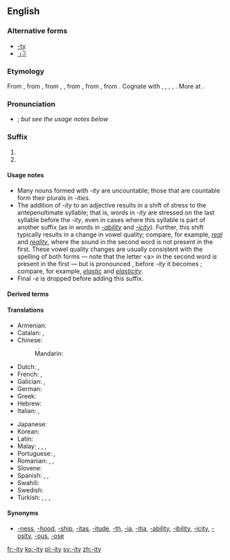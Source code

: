 ==English==

===Alternative forms===
* [[-ty]]
* [[⠰⠽]]

===Etymology===
From {{etyl|fr|en}} {{term|-ité||lang=fr}}, from {{etyl|frm|en}} {{term|-ité|lang=frm}}, from {{etyl|fro|en}} {{term|-ete|lang=fro}}, {{term|-eteit||-ity|lang=fro}}, from {{etyl|la|en}} {{term/t|la|-itātem}}, from {{term/t|la|-itās}}, from {{etyl|ine-pro|en}} {{term/t|ine-pro|*-it-|pos=suffix}}. Cognate with {{etyl|got|-}} {{term|-𐌹𐌸𐌰||-th|tr=-iþa|lang=got}}, {{etyl|goh|-}} {{term|-ida||-th|lang=goh}}, {{etyl|ang|-}} {{term|-þo|lang=ang}}, {{term|-þu|lang=ang}}, {{term|-þ||-th|lang=ang}}. More at {{l/en|-th}}.

===Pronunciation===
* {{IPA|[ɪtɪ]}}; ''but see the usage notes below''

===Suffix===
{{en-suffix}}

# {{non-gloss definition|Used to form a noun from an adjective; especially, to form the noun referring to the state, property, or quality of conforming to the adjective's description.}}
# {{non-gloss definition|Used to form other nouns, especially abstract nouns.}} <!-- such as [[proclivity]] -->

====Usage notes====
* Many nouns formed with ''-ity'' are uncountable; those that are countable form their plurals in ''-ities''.
* The addition of ''-ity'' to an adjective results in a shift of stress to the antepenultimate syllable; that is, words in ''-ity'' are stressed on the last syllable before the ''-ity'', even in cases where this syllable is part of another suffix (as in words in ''[[-ability]]'' and ''[[-icity]]''). Further, this shift typically results in a change in vowel quality; compare, for example, ''[[real]]'' and ''[[reality]]'', where the sound {{IPAchar|[æ]}} in the second word is not present in the first. These vowel quality changes are usually consistent with the spelling of both forms — note that the letter &lt;a> in the second word ''is'' present in the first — but is pronounced {{IPAchar|[k]}}, before ''-ity'' it becomes {{IPAchar|[s]}}; compare, for example, ''[[elastic]]'' and ''[[elasticity]]''.
* Final ''-e'' is dropped before adding this suffix.

====Derived terms====
{{suffixsee|en}}

====Translations====
{{trans-top|Used to form nouns from adjectives.}}
* Armenian: {{t-|hy|-ություն|tr=-ut'yun}}
* Catalan: {{t-|ca|-itat|f}}, {{t-|ca|-tat|f}}
* Chinese:
*: Mandarin: {{t|cmn|性|tr=xìng|sc=Hans}}
* Dutch: {{t+|nl|-heid}}, {{t+|nl|-iteit|f}}
* French: {{t+|fr|-ité|f}}, {{t+|fr|-té|f}}
* Galician: {{t-|gl|-dade|f}}, {{t-|gl|-idade|f}}
* German: {{t+|de|-ität|f}}
* Greek: {{t+|el|-ότητα|f|tr=-otita}}
* Hebrew: {{t-|he|־וּת|f|tr=-ut}}
* Italian: {{t-|it|-ità|f}}, {{t-|it|-tà|f}}
{{trans-mid}}
* Japanese: {{t+|ja|性|tr=sei|sc=Jpan}}
* Korean: {{t+|ko|성|tr=seong|sc=Kore}}
* Latin: {{t-|la|-itas|f}}
* Malay: {{t-|ms|-iti}}, {{t-|ms|-itet}}, {{t-|ms|-itas}}, {{t-|ms|ke--an}}
* Portuguese: {{t+|pt|-idade|f}}, {{t+|pt|-dade|f}}
* Romanian: {{t-|ro|-itate|f}}, {{t-|ro|-tate|f}}, {{t-|ro|-ătate|f}}
* Slovene: {{t-|sl|-nost|f}}
* Spanish: {{t+|es|-idad|f}}, {{t+|es|-edad|f}}, {{t+|es|-dad|f}}
* Swahili: {{t-|sw|u-}}
* Swedish: {{t+|sv|-het|c}}
* Turkish: {{t-|tr|-lük}}, {{t+|tr|-luk}}, {{t-|tr|-lık}}, {{t-|tr|-lik}}
{{trans-bottom}}

====Synonyms====
{{rfc|this list cannot be relied on. The specific etymologies should be specified}}
{{checksyns}}
* {{sense|used to form nouns from adjectives}} [[-ness]], [[-hood]], [[-ship]], [[-itas]], [[-itude]], [[-th]], [[-ia]], [[-itia]], [[-ability]], [[-ibility]], [[-icity]], [[-osity]], [[-ous]], [[-ose]]

[[fr:-ity]]
[[ko:-ity]]
[[pl:-ity]]
[[sv:-ity]]
[[zh:-ity]]